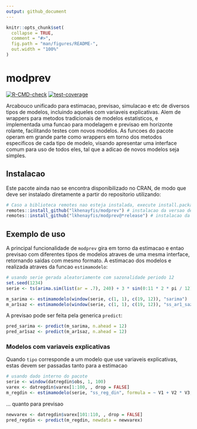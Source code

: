 ```yaml
---
output: github_document
---
```


<!-- README.md is generated from README.Rmd. Please edit that file -->

```r
knitr::opts_chunk$set(
  collapse = TRUE,
  comment = "#>",
  fig.path = "man/figures/README-",
  out.width = "100%"
)
```

# modprev

<!-- badges: start -->
[![R-CMD-check](https://github.com/lkhenayfis/modprev/workflows/R-CMD-check/badge.svg)](https://github.com/lkhenayfis/modprev/actions)
[![test-coverage](https://github.com/lkhenayfis/modprev/workflows/test-coverage/badge.svg)](https://github.com/lkhenayfis/modprev/actions)
<!-- badges: end -->

Arcabouco unificado para estimacao, previsao, simulacao e etc de diversos tipos de modelos, 
incluindo aqueles com variaveis explicativas. Alem de wrappers para metodos tradicionais de modelos
estatisticos, e implementada uma funcao para modelagem e previsao em horizonte rolante, facilitando
testes com novos modelos. As funcoes do pacote operam em grande parte como wrappers em torno dos 
metodos especificos de cada tipo de modelo, visando apresentar uma interface comum para uso de todos
eles, tal que a adicao de novos modelos seja simples.

## Instalacao

Este pacote ainda nao se encontra disponibilizado no CRAN, de modo que deve ser instalado 
diretamente a partir do repositorio utilizando:

```r
# Caso a biblioteca remotes nao esteja instalada, execute install.packages("remotes") primeiro
remotes::install_github("lkhenayfis/modprev") # instalacao da versao de desenvolvimento
remotes::install_github("lkhenayfis/modprev@*release") # instalacao da ultima versao fechada
```

## Exemplo de uso

A principal funcionalidade de `modprev` gira em torno da estimacao e entao previsao com diferentes
tipos de modelos atraves de uma mesma interface, retornando saidas com mesmo formato. A estimacao
dos modelos e realizada atraves da funcao `estimamodelo`:

```r
# usando serie gerada aleatoriamente com sazonalidade periodo 12
set.seed(1234)
serie <- ts(arima.sim(list(ar = .7), 240) + 3 * sin(0:11 * 2 * pi / 12), frequency = 12)

m_sarima <- estimamodelo(window(serie, c(1, 1), c(19, 12)), "sarima")
m_ar1saz <- estimamodelo(window(serie, c(1, 1), c(19, 12)), "ss_ar1_saz")
```

A previsao pode ser feita pela generica `predict`:

```r
pred_sarima <- predict(m_sarima, n.ahead = 12)
pred_ar1saz <- predict(m_ar1saz, n.ahead = 12)
```

### Modelos com variaveis explicativas

Quando `tipo` corresponde a um modelo que use variaveis explicativas, estas devem ser passadas tanto
para a estimacao

```r
# usando dado interno do pacote
serie <- window(datregdin$obs, 1, 100)
varex <- datregdin$varex[1:100, , drop = FALSE]
m_regdin <- estimamodelo(serie, "ss_reg_din", formula = ~ V1 + V2 * V3, regdata = varex)
```

... quanto para previsao

```r
newvarex <- datregdin$varex[101:110, , drop = FALSE]
pred_regdin <- predict(m_regdin, newdata = newvarex)
```

